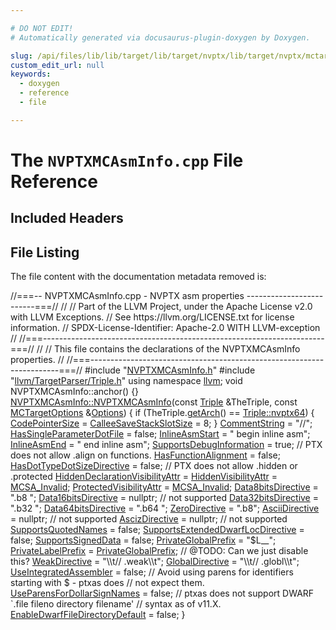 ```yaml
---

# DO NOT EDIT!
# Automatically generated via docusaurus-plugin-doxygen by Doxygen.

slug: /api/files/lib/lib/target/lib/target/nvptx/lib/target/nvptx/mctargetdesc/nvptxmcasminfo-cpp
custom_edit_url: null
keywords:
  - doxygen
  - reference
  - file

---
```





# The `NVPTXMCAsmInfo.cpp` File Reference

<DoxygenPage pluginConfig={pluginConfig}>



## Included Headers

<IncludesList>
<IncludesListItem
  filePath="NVPTXMCAsmInfo.h"
  permalink="/docs/api/files/lib/lib/target/lib/target/nvptx/lib/target/nvptx/mctargetdesc/nvptxmcasminfo-h"
  isLocal="true" />
<IncludesListItem
  filePath="llvm/TargetParser/Triple.h"
  permalink="/docs/api/files/include/include/llvm/include/llvm/targetparser/triple-h"
  isLocal="true" />
</IncludesList>


## File Listing

The file content with the documentation metadata removed is:

<ProgramListing>

<Link id="l00001" /><CodeLine lineNumber="1"><Highlight kind="comment">//===-- NVPTXMCAsmInfo.cpp - NVPTX asm properties -------------------------===//</Highlight><Highlight kind="normal"></Highlight></CodeLine>
<Link id="l00002" /><CodeLine lineNumber="2"><Highlight kind="normal"></Highlight><Highlight kind="comment">//</Highlight><Highlight kind="normal"></Highlight></CodeLine>
<Link id="l00003" /><CodeLine lineNumber="3"><Highlight kind="normal"></Highlight><Highlight kind="comment">// Part of the LLVM Project, under the Apache License v2.0 with LLVM Exceptions.</Highlight><Highlight kind="normal"></Highlight></CodeLine>
<Link id="l00004" /><CodeLine lineNumber="4"><Highlight kind="normal"></Highlight><Highlight kind="comment">// See https://llvm.org/LICENSE.txt for license information.</Highlight><Highlight kind="normal"></Highlight></CodeLine>
<Link id="l00005" /><CodeLine lineNumber="5"><Highlight kind="normal"></Highlight><Highlight kind="comment">// SPDX-License-Identifier: Apache-2.0 WITH LLVM-exception</Highlight><Highlight kind="normal"></Highlight></CodeLine>
<Link id="l00006" /><CodeLine lineNumber="6"><Highlight kind="normal"></Highlight><Highlight kind="comment">//</Highlight><Highlight kind="normal"></Highlight></CodeLine>
<Link id="l00007" /><CodeLine lineNumber="7"><Highlight kind="normal"></Highlight><Highlight kind="comment">//===----------------------------------------------------------------------===//</Highlight><Highlight kind="normal"></Highlight></CodeLine>
<Link id="l00008" /><CodeLine lineNumber="8"><Highlight kind="normal"></Highlight><Highlight kind="comment">//</Highlight><Highlight kind="normal"></Highlight></CodeLine>
<Link id="l00009" /><CodeLine lineNumber="9"><Highlight kind="normal"></Highlight><Highlight kind="comment">// This file contains the declarations of the NVPTXMCAsmInfo properties.</Highlight><Highlight kind="normal"></Highlight></CodeLine>
<Link id="l00010" /><CodeLine lineNumber="10"><Highlight kind="normal"></Highlight><Highlight kind="comment">//</Highlight><Highlight kind="normal"></Highlight></CodeLine>
<Link id="l00011" /><CodeLine lineNumber="11"><Highlight kind="normal"></Highlight><Highlight kind="comment">//===----------------------------------------------------------------------===//</Highlight><Highlight kind="normal"></Highlight></CodeLine>
<Link id="l00012" /><CodeLine lineNumber="12"><Highlight kind="normal"></Highlight></CodeLine>
<Link id="l00013" /><CodeLine lineNumber="13"><Highlight kind="normal"></Highlight><Highlight kind="preprocessor">#include &quot;<a href="/docs/api/files/lib/lib/target/lib/target/nvptx/lib/target/nvptx/mctargetdesc/nvptxmcasminfo-h">NVPTXMCAsmInfo.h</a>&quot;</Highlight><Highlight kind="normal"></Highlight></CodeLine>
<Link id="l00014" /><CodeLine lineNumber="14"><Highlight kind="normal"></Highlight><Highlight kind="preprocessor">#include &quot;<a href="/docs/api/files/include/include/llvm/include/llvm/targetparser/triple-h">llvm/TargetParser/Triple.h</a>&quot;</Highlight><Highlight kind="normal"></Highlight></CodeLine>
<Link id="l00015" /><CodeLine lineNumber="15"><Highlight kind="normal"></Highlight></CodeLine>
<Link id="l00016" /><CodeLine lineNumber="16"><Highlight kind="normal"></Highlight><Highlight kind="keyword">using namespace </Highlight><Highlight kind="normal"><a href="/docs/api/namespaces/llvm">llvm</a>;</Highlight></CodeLine>
<Link id="l00017" /><CodeLine lineNumber="17"><Highlight kind="normal"></Highlight></CodeLine>
<Link id="l00018" /><CodeLine lineNumber="18"><Highlight kind="normal"></Highlight><Highlight kind="keywordtype">void</Highlight><Highlight kind="normal"> NVPTXMCAsmInfo::anchor() &#123;&#125;</Highlight></CodeLine>
<Link id="l00019" /><CodeLine lineNumber="19"><Highlight kind="normal"></Highlight></CodeLine>
<Link id="l00020" /><CodeLine lineNumber="20" lineLink="/docs/api/classes/llvm/nvptxmcasminfo/#a198606773a0fd35284257608ba615fa5"><Highlight kind="normal"><a href="/docs/api/classes/llvm/nvptxmcasminfo/#a198606773a0fd35284257608ba615fa5">NVPTXMCAsmInfo::NVPTXMCAsmInfo</a>(</Highlight><Highlight kind="keyword">const</Highlight><Highlight kind="normal"> <a href="/docs/api/classes/llvm/triple">Triple</a> &amp;TheTriple,</Highlight></CodeLine>
<Link id="l00021" /><CodeLine lineNumber="21"><Highlight kind="normal">                               </Highlight><Highlight kind="keyword">const</Highlight><Highlight kind="normal"> <a href="/docs/api/classes/llvm/mctargetoptions">MCTargetOptions</a> &amp;<a href="/docs/api/files/lib/lib/debuginfo/lib/debuginfo/logicalview/lib/debuginfo/logicalview/core/lvoptions-cpp/#ab4088b7a11f3cbc38ac16a6e9c72494e">Options</a>) &#123;</Highlight></CodeLine>
<Link id="l00022" /><CodeLine lineNumber="22"><Highlight kind="normal">  </Highlight><Highlight kind="keywordflow">if</Highlight><Highlight kind="normal"> (TheTriple.<a href="/docs/api/classes/llvm/triple/#a5fc23559f17bbe5ff83ec0fed0a5fdcf">getArch</a>() == <a href="/docs/api/classes/llvm/triple/#a547abd13f7a3c063aa72c8192a868154a92ac53f0fca7e6c3f4e56a2d4903b9ae">Triple::nvptx64</a>) &#123;</Highlight></CodeLine>
<Link id="l00023" /><CodeLine lineNumber="23"><Highlight kind="normal">    <a href="/docs/api/classes/llvm/mcasminfo/#ae243a845fe9d46ed2cb7403700921e4a">CodePointerSize</a> = <a href="/docs/api/classes/llvm/mcasminfo/#aeb608789bae103384e251c302a2215f9">CalleeSaveStackSlotSize</a> = 8;</Highlight></CodeLine>
<Link id="l00024" /><CodeLine lineNumber="24"><Highlight kind="normal">  &#125;</Highlight></CodeLine>
<Link id="l00025" /><CodeLine lineNumber="25"><Highlight kind="normal"></Highlight></CodeLine>
<Link id="l00026" /><CodeLine lineNumber="26"><Highlight kind="normal">  <a href="/docs/api/classes/llvm/mcasminfo/#af30c385b021a371a04bacd22cef94c7b">CommentString</a> = </Highlight><Highlight kind="stringliteral">&quot;//&quot;</Highlight><Highlight kind="normal">;</Highlight></CodeLine>
<Link id="l00027" /><CodeLine lineNumber="27"><Highlight kind="normal"></Highlight></CodeLine>
<Link id="l00028" /><CodeLine lineNumber="28"><Highlight kind="normal">  <a href="/docs/api/classes/llvm/mcasminfo/#ab74c767922c89f683dec73c5b9a7b87a">HasSingleParameterDotFile</a> = </Highlight><Highlight kind="keyword">false</Highlight><Highlight kind="normal">;</Highlight></CodeLine>
<Link id="l00029" /><CodeLine lineNumber="29"><Highlight kind="normal"></Highlight></CodeLine>
<Link id="l00030" /><CodeLine lineNumber="30"><Highlight kind="normal">  <a href="/docs/api/classes/llvm/mcasminfo/#a87ec076e2f46691b519f60545904269c">InlineAsmStart</a> = </Highlight><Highlight kind="stringliteral">&quot; begin inline asm&quot;</Highlight><Highlight kind="normal">;</Highlight></CodeLine>
<Link id="l00031" /><CodeLine lineNumber="31"><Highlight kind="normal">  <a href="/docs/api/classes/llvm/mcasminfo/#aa238b30c1afd57422b374a9cb2edc4df">InlineAsmEnd</a> = </Highlight><Highlight kind="stringliteral">&quot; end inline asm&quot;</Highlight><Highlight kind="normal">;</Highlight></CodeLine>
<Link id="l00032" /><CodeLine lineNumber="32"><Highlight kind="normal"></Highlight></CodeLine>
<Link id="l00033" /><CodeLine lineNumber="33"><Highlight kind="normal">  <a href="/docs/api/classes/llvm/mcasminfo/#a98f40236cfff7278d4b57633fad2245d">SupportsDebugInformation</a> = </Highlight><Highlight kind="keyword">true</Highlight><Highlight kind="normal">;</Highlight></CodeLine>
<Link id="l00034" /><CodeLine lineNumber="34"><Highlight kind="normal">  </Highlight><Highlight kind="comment">// PTX does not allow .align on functions.</Highlight><Highlight kind="normal"></Highlight></CodeLine>
<Link id="l00035" /><CodeLine lineNumber="35"><Highlight kind="normal">  <a href="/docs/api/classes/llvm/mcasminfo/#a1fa6b719130b38e60e6d562d0f07ec1e">HasFunctionAlignment</a> = </Highlight><Highlight kind="keyword">false</Highlight><Highlight kind="normal">;</Highlight></CodeLine>
<Link id="l00036" /><CodeLine lineNumber="36"><Highlight kind="normal">  <a href="/docs/api/classes/llvm/mcasminfo/#a7c3b8692b75d4808f7c888e61f01e1c8">HasDotTypeDotSizeDirective</a> = </Highlight><Highlight kind="keyword">false</Highlight><Highlight kind="normal">;</Highlight></CodeLine>
<Link id="l00037" /><CodeLine lineNumber="37"><Highlight kind="normal">  </Highlight><Highlight kind="comment">// PTX does not allow .hidden or .protected</Highlight><Highlight kind="normal"></Highlight></CodeLine>
<Link id="l00038" /><CodeLine lineNumber="38"><Highlight kind="normal">  <a href="/docs/api/classes/llvm/mcasminfo/#aaccbddd4af6a81c7bf3a53e30289bb17">HiddenDeclarationVisibilityAttr</a> = <a href="/docs/api/classes/llvm/mcasminfo/#aef1537a18c53520abe7cb7026e10cb92">HiddenVisibilityAttr</a> = <a href="/docs/api/namespaces/llvm/#af74c787f7a33e251485729416d260243af3367f8319e21bf0779da14146221c55">MCSA&#95;Invalid</a>;</Highlight></CodeLine>
<Link id="l00039" /><CodeLine lineNumber="39"><Highlight kind="normal">  <a href="/docs/api/classes/llvm/mcasminfo/#a1de3b3906f70f4952617056881437120">ProtectedVisibilityAttr</a> = <a href="/docs/api/namespaces/llvm/#af74c787f7a33e251485729416d260243af3367f8319e21bf0779da14146221c55">MCSA&#95;Invalid</a>;</Highlight></CodeLine>
<Link id="l00040" /><CodeLine lineNumber="40"><Highlight kind="normal"></Highlight></CodeLine>
<Link id="l00041" /><CodeLine lineNumber="41"><Highlight kind="normal">  <a href="/docs/api/classes/llvm/mcasminfo/#a3aabcaa0b460b2ea508314bf21c2ffd9">Data8bitsDirective</a> = </Highlight><Highlight kind="stringliteral">&quot;.b8 &quot;</Highlight><Highlight kind="normal">;</Highlight></CodeLine>
<Link id="l00042" /><CodeLine lineNumber="42"><Highlight kind="normal">  <a href="/docs/api/classes/llvm/mcasminfo/#a035c98c0423e6dd21ec2ea039f762440">Data16bitsDirective</a> = </Highlight><Highlight kind="keyword">nullptr</Highlight><Highlight kind="normal">; </Highlight><Highlight kind="comment">// not supported</Highlight><Highlight kind="normal"></Highlight></CodeLine>
<Link id="l00043" /><CodeLine lineNumber="43"><Highlight kind="normal">  <a href="/docs/api/classes/llvm/mcasminfo/#a620b2ebe9e68a34106b7bdcc4220c6b2">Data32bitsDirective</a> = </Highlight><Highlight kind="stringliteral">&quot;.b32 &quot;</Highlight><Highlight kind="normal">;</Highlight></CodeLine>
<Link id="l00044" /><CodeLine lineNumber="44"><Highlight kind="normal">  <a href="/docs/api/classes/llvm/mcasminfo/#a3c136967a2fc9489724bcd8706a16fed">Data64bitsDirective</a> = </Highlight><Highlight kind="stringliteral">&quot;.b64 &quot;</Highlight><Highlight kind="normal">;</Highlight></CodeLine>
<Link id="l00045" /><CodeLine lineNumber="45"><Highlight kind="normal">  <a href="/docs/api/classes/llvm/mcasminfo/#acf84c6bd03a785a251784cad666d9ee1">ZeroDirective</a> = </Highlight><Highlight kind="stringliteral">&quot;.b8&quot;</Highlight><Highlight kind="normal">;</Highlight></CodeLine>
<Link id="l00046" /><CodeLine lineNumber="46"><Highlight kind="normal">  <a href="/docs/api/classes/llvm/mcasminfo/#a20ecadae9aa8ee83587c9fcaedf6578a">AsciiDirective</a> = </Highlight><Highlight kind="keyword">nullptr</Highlight><Highlight kind="normal">; </Highlight><Highlight kind="comment">// not supported</Highlight><Highlight kind="normal"></Highlight></CodeLine>
<Link id="l00047" /><CodeLine lineNumber="47"><Highlight kind="normal">  <a href="/docs/api/classes/llvm/mcasminfo/#ad8520723e634e656d2a8219e0cf19ba7">AscizDirective</a> = </Highlight><Highlight kind="keyword">nullptr</Highlight><Highlight kind="normal">; </Highlight><Highlight kind="comment">// not supported</Highlight><Highlight kind="normal"></Highlight></CodeLine>
<Link id="l00048" /><CodeLine lineNumber="48"><Highlight kind="normal">  <a href="/docs/api/classes/llvm/mcasminfo/#ad6636ff34629b06e7f639d338c81bdf5">SupportsQuotedNames</a> = </Highlight><Highlight kind="keyword">false</Highlight><Highlight kind="normal">;</Highlight></CodeLine>
<Link id="l00049" /><CodeLine lineNumber="49"><Highlight kind="normal">  <a href="/docs/api/classes/llvm/mcasminfo/#ac8e3a97a3e21326e8ed0026bed0e7188">SupportsExtendedDwarfLocDirective</a> = </Highlight><Highlight kind="keyword">false</Highlight><Highlight kind="normal">;</Highlight></CodeLine>
<Link id="l00050" /><CodeLine lineNumber="50"><Highlight kind="normal">  <a href="/docs/api/classes/llvm/mcasminfo/#aa415e0a1dab862fe76c07809b74ee3b1">SupportsSignedData</a> = </Highlight><Highlight kind="keyword">false</Highlight><Highlight kind="normal">;</Highlight></CodeLine>
<Link id="l00051" /><CodeLine lineNumber="51"><Highlight kind="normal"></Highlight></CodeLine>
<Link id="l00052" /><CodeLine lineNumber="52"><Highlight kind="normal">  <a href="/docs/api/classes/llvm/mcasminfo/#a5384e7b6526e6d9c7744c07e1136b7b8">PrivateGlobalPrefix</a> = </Highlight><Highlight kind="stringliteral">&quot;$L&#95;&#95;&quot;</Highlight><Highlight kind="normal">;</Highlight></CodeLine>
<Link id="l00053" /><CodeLine lineNumber="53"><Highlight kind="normal">  <a href="/docs/api/classes/llvm/mcasminfo/#a721901796262520ac70998c9323686cb">PrivateLabelPrefix</a> = <a href="/docs/api/classes/llvm/mcasminfo/#a5384e7b6526e6d9c7744c07e1136b7b8">PrivateGlobalPrefix</a>;</Highlight></CodeLine>
<Link id="l00054" /><CodeLine lineNumber="54"><Highlight kind="normal"></Highlight></CodeLine>
<Link id="l00055" /><CodeLine lineNumber="55"><Highlight kind="normal">  </Highlight><Highlight kind="comment">// @TODO: Can we just disable this?</Highlight><Highlight kind="normal"></Highlight></CodeLine>
<Link id="l00056" /><CodeLine lineNumber="56"><Highlight kind="normal">  <a href="/docs/api/classes/llvm/mcasminfo/#af76361f7a7974added3f9774fbf0ce09">WeakDirective</a> = </Highlight><Highlight kind="stringliteral">&quot;\\t// .weak\\t&quot;</Highlight><Highlight kind="normal">;</Highlight></CodeLine>
<Link id="l00057" /><CodeLine lineNumber="57"><Highlight kind="normal">  <a href="/docs/api/classes/llvm/mcasminfo/#a6c6ae04133910ce4d3a494a44258bad3">GlobalDirective</a> = </Highlight><Highlight kind="stringliteral">&quot;\\t// .globl\\t&quot;</Highlight><Highlight kind="normal">;</Highlight></CodeLine>
<Link id="l00058" /><CodeLine lineNumber="58"><Highlight kind="normal"></Highlight></CodeLine>
<Link id="l00059" /><CodeLine lineNumber="59"><Highlight kind="normal">  <a href="/docs/api/classes/llvm/mcasminfo/#a624dfc3c9dd72db826eca195ed423535">UseIntegratedAssembler</a> = </Highlight><Highlight kind="keyword">false</Highlight><Highlight kind="normal">;</Highlight></CodeLine>
<Link id="l00060" /><CodeLine lineNumber="60"><Highlight kind="normal"></Highlight></CodeLine>
<Link id="l00061" /><CodeLine lineNumber="61"><Highlight kind="normal">  </Highlight><Highlight kind="comment">// Avoid using parens for identifiers starting with $ - ptxas does</Highlight><Highlight kind="normal"></Highlight></CodeLine>
<Link id="l00062" /><CodeLine lineNumber="62"><Highlight kind="normal">  </Highlight><Highlight kind="comment">// not expect them.</Highlight><Highlight kind="normal"></Highlight></CodeLine>
<Link id="l00063" /><CodeLine lineNumber="63"><Highlight kind="normal">  <a href="/docs/api/classes/llvm/mcasminfo/#ab594ccd316e4f97380e00dcd595a5c36">UseParensForDollarSignNames</a> = </Highlight><Highlight kind="keyword">false</Highlight><Highlight kind="normal">;</Highlight></CodeLine>
<Link id="l00064" /><CodeLine lineNumber="64"><Highlight kind="normal"></Highlight></CodeLine>
<Link id="l00065" /><CodeLine lineNumber="65"><Highlight kind="normal">  </Highlight><Highlight kind="comment">// ptxas does not support DWARF &#96;.file fileno directory filename&#39;</Highlight><Highlight kind="normal"></Highlight></CodeLine>
<Link id="l00066" /><CodeLine lineNumber="66"><Highlight kind="normal">  </Highlight><Highlight kind="comment">// syntax as of v11.X.</Highlight><Highlight kind="normal"></Highlight></CodeLine>
<Link id="l00067" /><CodeLine lineNumber="67"><Highlight kind="normal">  <a href="/docs/api/classes/llvm/mcasminfo/#a93a6345f8b8953e784329ce22797ddbc">EnableDwarfFileDirectoryDefault</a> = </Highlight><Highlight kind="keyword">false</Highlight><Highlight kind="normal">;</Highlight></CodeLine>
<Link id="l00068" /><CodeLine lineNumber="68"><Highlight kind="normal">&#125;</Highlight></CodeLine>

</ProgramListing>

</DoxygenPage>
